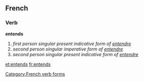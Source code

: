 ==French==

===Verb===
'''entends'''

# ''first person singular present indicative form of [[entendre]]''
# ''second person singular imperative form of [[entendre]]''
# ''second person singular present indicative form of [[entendre]]''

[[Category:French verb forms]]

[[et:entends]]
[[fr:entends]]